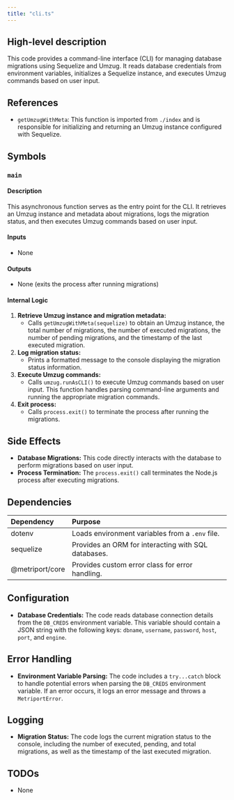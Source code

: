 ```yaml
---
title: "cli.ts"
---
```


## High-level description
This code provides a command-line interface (CLI) for managing database migrations using Sequelize and Umzug. It reads database credentials from environment variables, initializes a Sequelize instance, and executes Umzug commands based on user input.

## References
- `getUmzugWithMeta`: This function is imported from `./index` and is responsible for initializing and returning an Umzug instance configured with Sequelize.

## Symbols
### `main`
#### Description
This asynchronous function serves as the entry point for the CLI. It retrieves an Umzug instance and metadata about migrations, logs the migration status, and then executes Umzug commands based on user input.

#### Inputs
- None

#### Outputs
- None (exits the process after running migrations)

#### Internal Logic
1. **Retrieve Umzug instance and migration metadata:**
   - Calls `getUmzugWithMeta(sequelize)` to obtain an Umzug instance, the total number of migrations, the number of executed migrations, the number of pending migrations, and the timestamp of the last executed migration.
2. **Log migration status:**
   - Prints a formatted message to the console displaying the migration status information.
3. **Execute Umzug commands:**
   - Calls `umzug.runAsCLI()` to execute Umzug commands based on user input. This function handles parsing command-line arguments and running the appropriate migration commands.
4. **Exit process:**
   - Calls `process.exit()` to terminate the process after running the migrations.

## Side Effects
- **Database Migrations:** This code directly interacts with the database to perform migrations based on user input.
- **Process Termination:** The `process.exit()` call terminates the Node.js process after executing migrations.

## Dependencies
| Dependency | Purpose |
|:-----------|:--------|
| dotenv     | Loads environment variables from a `.env` file. |
| sequelize  | Provides an ORM for interacting with SQL databases. |
| @metriport/core | Provides custom error class for error handling. |

## Configuration
- **Database Credentials:** The code reads database connection details from the `DB_CREDS` environment variable. This variable should contain a JSON string with the following keys: `dbname`, `username`, `password`, `host`, `port`, and `engine`.

## Error Handling
- **Environment Variable Parsing:** The code includes a `try...catch` block to handle potential errors when parsing the `DB_CREDS` environment variable. If an error occurs, it logs an error message and throws a `MetriportError`.

## Logging
- **Migration Status:** The code logs the current migration status to the console, including the number of executed, pending, and total migrations, as well as the timestamp of the last executed migration.

## TODOs
- None
